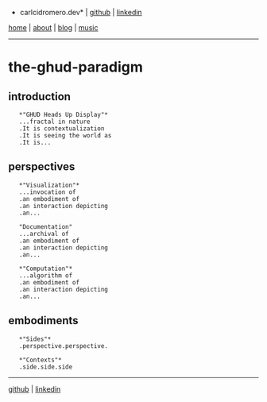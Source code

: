 *carlcidromero.dev* | [[https://github.com/dot-ccrdev|github]] | [[https://linkedin.com/in/carlcidromero|linkedin]]

[[/index|home]] | [[/about/about|about]] | [[/blog/blog|blog]] | [[/music/music|music]]
----

=the-ghud-paradigm=

==introduction==
 
    *"GHUD Heads Up Display"*
    ...fractal in nature
    .It is contextualization
    .It is seeing the world as
    .It is...

==perspectives==
 
    *"Visualization"*
    ...invocation of
    .an embodiment of
    .an interaction depicting
    .an...

    "Documentation"
    ...archival of
    .an embodiment of
    .an interaction depicting
    .an...

    *"Computation"*
    ...algorithm of
    .an embodiment of
    .an interaction depicting
    .an...

==embodiments==

    *"Sides"*
    .perspective.perspective.

    *"Contexts"*
    .side.side.side

----

[[https://github.com/dot-ccrdev|github]] | [[https://linkedin.com/in/carlcidromero|linkedin]]
